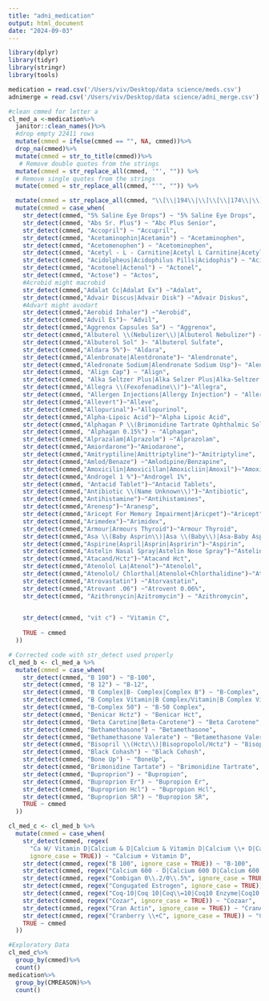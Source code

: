 ```yaml
---
title: "adni_medication"
output: html_document
date: "2024-09-03"
---
```


```r
library(dplyr)
library(tidyr)
library(stringr)
library(tools)
```

```r
medication = read.csv('/Users/viv/Desktop/data science/meds.csv')
adnimerge = read.csv('/Users/viv/Desktop/data science/adni_merge.csv')
```

```r

#clean cmmed for letter a
cl_med_a <-medication%>%
  janitor::clean_names()%>%
  #drop empty 22411 rows
  mutate(cmmed = ifelse(cmmed == "", NA, cmmed))%>%
  drop_na(cmmed)%>%
  mutate(cmmed = str_to_title(cmmed))%>%
   # Remove double quotes from the strings
  mutate(cmmed = str_replace_all(cmmed, '"', "")) %>%
  # Remove single quotes from the strings
  mutate(cmmed = str_replace_all(cmmed, "'", "")) %>%

  mutate(cmmed = str_replace_all(cmmed, "\\[\\|194\\|\\]\\[\\|174\\|\\]", "")) %>%
  mutate(cmmed = case_when(
    str_detect(cmmed, "5% Saline Eye Drops") ~ "5% Saline Eye Drops",
    str_detect(cmmed, "Abs Sr. Plus") ~ "Abc Plus Senior",
    str_detect(cmmed, "Accopril") ~ "Accupril",
    str_detect(cmmed, "Acetaminophin|Acetamin") ~ "Acetaminophen",
    str_detect(cmmed, "Acetomenophen") ~ "Acetominophen",
    str_detect(cmmed, "Acetyl - L - Carnitine|Acetyl L Carnitine|Acetyl L- Canitine|Acetyl- L-Carnitine|Acetyl-L Carnitine") ~ "Acetyl L-Carnitine",
    str_detect(cmmed, "Acidolpheus|Acidophilus Pills|Acidophis") ~ "Acidophilus",
    str_detect(cmmed, "Acotonel|Actenol") ~ "Actonel",
    str_detect(cmmed, "Actose") ~ "Actos",
    #Acrobid might macrobid
    str_detect(cmmed,"Adalat Cc|Adalat Ex") ~"Adalat",
    str_detect(cmmed,"Advair Discus|Advair Disk") ~"Advair Diskus",
    #Advart might avodart
    str_detect(cmmed,"Aerobid Inhaler") ~"Aerobid",
    str_detect(cmmed,"Advil Es")~ "Advil",
    str_detect(cmmed,"Aggrenox Capsules Sa") ~ "Aggrenox",
    str_detect(cmmed,"Albuterol \\(Nebulizer\\)|Albuterol Nebulizer") ~ "Albuterol Inhaler",
    str_detect(cmmed,"Albuterol Sol" )~ "Albuterol Sulfate",
    str_detect(cmmed,"Aldara 5%")~ "Aldara",
    str_detect(cmmed,"Alenbronate|Alentdronate")~ "Alendronate",
    str_detect(cmmed,"Aledronate Sodium|Alendronate Sodium Usp")~ "Alendronate Sodium",
    str_detect(cmmed, "Align Cap") ~ "Align",
    str_detect(cmmed, "Alka Seltzer Plus|Alka Selzer Plus|Alka-Seltzer Plus Cold") ~ "Alka-Seltzer Plus",
    str_detect(cmmed,"Allegra \\(Fexofenadine\\)")~"Allegra",
    str_detect(cmmed, "Allergen Injections|Allergy Injection") ~ "Allergy Shots",
    str_detect(cmmed,"Allevert")~"Alleve",
    str_detect(cmmed,"Allopurinal")~"Allopurinol",
    str_detect(cmmed,"Alpha-Lipoic Acid")~"Alpha Lipoic Acid",
    str_detect(cmmed,"Alphagan P \\(Brimonidine Tartrate Ophthalmic Solution\\)|Alphagan P.o 15%") ~"Alphagan P",
    str_detect(cmmed, "Alphagan 0.15%") ~ "Alphagan",
    str_detect(cmmed,"Alprazalam|Alprazolm") ~"Alprazolam",
    str_detect(cmmed,"Amiordarone")~"Amiodarone",
    str_detect(cmmed,"Amitryptiline|Amittriptyline")~"Amitriptyline",
    str_detect(cmmed,"Amlod/Benaze") ~"Amlodipine/Benzapine",
    str_detect(cmmed,"Amoxicilin|Amoxicillan|Amoxicliin|Amoxil")~"Amoxicillin",
    str_detect(cmmed,"Androgel 1 %")~"Androgel 1%",
    str_detect(cmmed, "Antacid Tablet")~"Antacid Tablets",
    str_detect(cmmed,"Antibiotic \\(Name Unknown\\)")~"Antibiotic",
    str_detect(cmmed,"Antihistamine")~"Antihistamines",
    str_detect(cmmed,"Arenesp")~"Aranesp",
    str_detect(cmmed,"Aricept For Memory Impairment|Aricpet")~"Aricept",
    str_detect(cmmed,"Arimedex")~"Arimidex",
    str_detect(cmmed,"Armour|Armours Thyroid")~"Armour Thyroid",
    str_detect(cmmed,"Asa \\(Baby Asprin\\)|Asa \\(Baby\\)|Asa-Baby Asprin")~"Asa",
    str_detect(cmmed,"Aspirine|Aspril|Asprin|Aspririn")~"Aspirin",
    str_detect(cmmed,"Astelin Nasal Spray|Astelin Nose Spray")~"Astelin",
    str_detect(cmmed,"Atacand/Hctz")~"Atacand Hct",
    str_detect(cmmed,"Atenolol La|Atenol")~"Atenolol",
    str_detect(cmmed,"Atenolol/ Chlorthal|Atenolol+Chlorthalidine")~"Atenolol/Chlorthalidine",
    str_detect(cmmed,"Atrovastatin") ~"Atorvastatin",
    str_detect(cmmed,"Atrovant .06") ~"Atrovent 0.06%",
    str_detect(cmmed, "Azithronycin|Azitromycin") ~ "Azithromycin",

    
    str_detect(cmmed, "vit c") ~ "Vitamin C",
   
    TRUE ~ cmmed
  ))

```

```r
# Corrected code with str_detect used properly
cl_med_b <- cl_med_a %>%
  mutate(cmmed = case_when(
    str_detect(cmmed, "B 100") ~ "B-100",
    str_detect(cmmed, "B 12") ~ "B-12",
    str_detect(cmmed, "B Complex|B- Complex|Complex B") ~ "B-Complex",
    str_detect(cmmed, "B Complex Vitamin|B Complex/Vitamin|B Complex Vitamins") ~ "B-Complex Vitamin",
    str_detect(cmmed, "B-Complex 50") ~ "B-50 Complex",
    str_detect(cmmed, "Benicar Hctz") ~ "Benicar Hct",
    str_detect(cmmed, "Beta Carotine|Beta-Carotene") ~ "Beta Carotene",
    str_detect(cmmed, "Bethamethasone") ~ "Betamethasone",
    str_detect(cmmed, "Bethamethasone Valerate") ~ "Betamethasone Valerate",
    str_detect(cmmed, "Bisopril \\(Hctz\\)|Bisopropolol/Hctz") ~ "Bisoprolol Hctz",
    str_detect(cmmed, "Black Cohash") ~ "Black Cohosh",
    str_detect(cmmed, "Bone Up") ~ "BoneUp",
    str_detect(cmmed, "Brimonidine Tartate") ~ "Brimonidine Tartrate",
    str_detect(cmmed, "Buproprion") ~ "Bupropion",
    str_detect(cmmed, "Buproprion Er") ~ "Bupropion Er",
    str_detect(cmmed, "Buproprion Hcl") ~ "Bupropion Hcl",
    str_detect(cmmed, "Buproprion SR") ~ "Bupropion SR",
    TRUE ~ cmmed
  ))

```

```r
cl_med_c <- cl_med_b %>%
  mutate(cmmed = case_when(
    str_detect(cmmed, regex(
      "Ca W/ Vitamin D|Calcium & D|Calcium & Vitamin D|Calcium \\+ D|Calcium \\+ Vit D|Calcium \\+ Vit\\. D|Calcium \\+D|Calcium \\+Vit D|Calcium / Vitamin D|Calcium /Vitamin D|Calcium And Vitamin D|Calcium Vit D|Calcium/Vit D|Calcium/Vitamin D|Calcuim \\+ Vitamin D|Calcuim And Vitamin D|Calcuim Plus Vitamin D|Calcuim With Vitamin D", 
      ignore_case = TRUE)) ~ "Calcium + Vitamin D",
    str_detect(cmmed, regex("B 100", ignore_case = TRUE)) ~ "B-100",
    str_detect(cmmed, regex("Calcium 600 - D|Calcium 600 D|Calcium 600 \\+ D|Calcium 600\\+D", ignore_case = TRUE)) ~ "Calcium 600 Plus Vitamin D",
    str_detect(cmmed, regex("Combigan 0\\.2/0\\.5%", ignore_case = TRUE)) ~ "Combigan 0.2% / 0.5% Oph",
    str_detect(cmmed, regex("Congugated Estrogen", ignore_case = TRUE)) ~ "Conjugated Estrogen",
    str_detect(cmmed, regex("Coq-10|Coq 10|Coq\\=10|Coq10 Enzyme|Coq10|Coenzyme Q10 \\(Coq10\\)|Coenzime Q10|Coenzyme Q|Coenzyme Q 10|Coenzyme Q-10|Co-Enzyme Q|Co-Enzyme Q-10|Co-Enzyme Q10|Co-Q|Co-Q-10|Co-Q10", ignore_case = TRUE)) ~ "Coenzyme Q10",
    str_detect(cmmed, regex("Cozar", ignore_case = TRUE)) ~ "Cozaar",
    str_detect(cmmed, regex("Cran Actin", ignore_case = TRUE)) ~ "CranActin",
    str_detect(cmmed, regex("Cranberry \\+C", ignore_case = TRUE)) ~ "Cranberry + C",
    TRUE ~ cmmed
  ))

```

```r
#Exploratory Data
cl_med_c%>% 
  group_by(cmmed)%>%
  count()
medication%>% 
  group_by(CMREASON)%>%
  count()

```